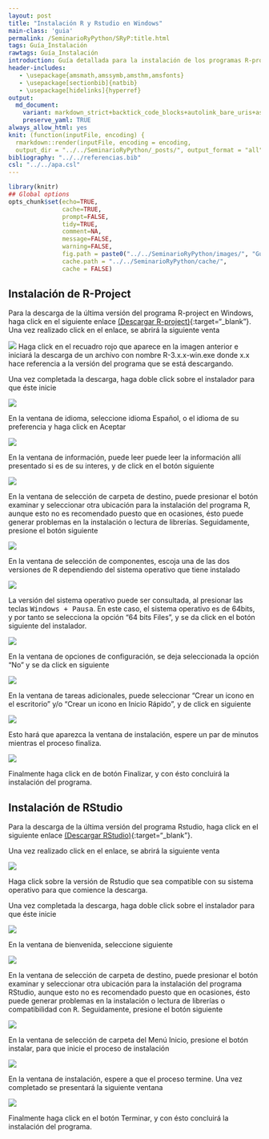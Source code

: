```yaml
---
layout: post
title: "Instalación R y Rstudio en Windows"
main-class: 'guia'
permalink: /SeminarioRyPython/SRyP:title.html
tags: Guía_Instalación
rawtags: Guía_Instalación
introduction: Guía detallada para la instalación de los programas R-project y Rstudio en Windows.
header-includes:
   - \usepackage{amsmath,amssymb,amsthm,amsfonts}
   - \usepackage[sectionbib]{natbib}
   - \usepackage[hidelinks]{hyperref}
output:
  md_document:
    variant: markdown_strict+backtick_code_blocks+autolink_bare_uris+ascii_identifiers+tex_math_single_backslash
    preserve_yaml: TRUE
always_allow_html: yes   
knit: (function(inputFile, encoding) {
  rmarkdown::render(inputFile, encoding = encoding,
  output_dir = "../../SeminarioRyPython/_posts/", output_format = "all"  ) })
bibliography: "../../referencias.bib"
csl: "../../apa.csl"
---
```


```r
library(knitr)
## Global options
opts_chunk$set(echo=TRUE,
               cache=TRUE,
               prompt=FALSE,
               tidy=TRUE,
               comment=NA,
               message=FALSE,
               warning=FALSE,
               fig.path = paste0("../../SeminarioRyPython/images/", "GuiaWindows"),
               cache.path = "../../SeminarioRyPython/cache/",
               cache = FALSE)

```

## Instalación de R-Project
Para la descarga de la última versión del programa R-project en Windows, haga click en el siguiente enlace [(Descargar R-project)](https://cloud.r-project.org/bin/windows/base/){:target="_blank"}.
Una vez realizado click en el enlace, se abrirá la siguiente venta

![](../../SeminarioRyPython/images/GuiaW1.jpg)
Haga click en el recuadro rojo que aparece en la imagen anterior e iniciará la descarga de un archivo con nombre R-3.x.x-win.exe donde x.x hace referencia a la versión del programa que se está descargando.

Una vez completada la descarga, haga doble click sobre el instalador para que éste inicie

![](../../SeminarioRyPython/images/GuiaW2.jpg)

En la ventana de idioma, seleccione idioma Español, o el idioma de su preferencia y haga click en Aceptar

![](../../SeminarioRyPython/images/GuiaW3.jpg)

En la ventana de información, puede leer puede leer la información allí presentado si es de su interes, y de click en el botón siguiente

![](../../SeminarioRyPython/images/GuiaW4.jpg)

En la ventana de selección de carpeta de destino, puede presionar el botón examinar y seleccionar otra ubicación para la instalación del programa R, aunque esto no es recomendado puesto que en ocasiones, ésto puede generar problemas en la instalación o lectura de librerías. Seguidamente, presione el botón siguiente

![](../../SeminarioRyPython/images/GuiaW5.jpg)

En la ventana de selección de componentes, escoja una de las dos versiones de R dependiendo del sistema operativo que tiene instalado

![](../../SeminarioRyPython/images/GuiaW6.jpg)

La versión del sistema operativo puede ser consultada, al presionar las teclas <tt>Windows + Pausa</tt>. En este caso, el sistema operativo es de 64bits, y por tanto se selecciona la opción "64 bits Files", y se da click en el botón siguiente del instalador.

![](../../SeminarioRyPython/images/GuiaW7.jpg)

En la ventana de opciones de configuración, se deja seleccionada la opción "No" y se da click en siguiente

![](../../SeminarioRyPython/images/GuiaW8.jpg)

En la ventana de tareas adicionales, puede seleccionar "Crear un icono en el escritorio" y/o "Crear un icono en Inicio Rápido", y de click en siguiente

![](../../SeminarioRyPython/images/GuiaW9.jpg)

Esto hará que aparezca la ventana de instalación, espere un par de minutos mientras el proceso finaliza.

![](../../SeminarioRyPython/images/GuiaW10.jpg)

Finalmente haga click en de botón Finalizar, y con ésto concluirá la instalación del programa.

## Instalación de RStudio
Para la descarga de la última versión del programa Rstudio, haga click en el siguiente enlace [(Descargar RStudio)](https://www.rstudio.com/products/rstudio/download/#download){:target="_blank"}.

Una vez realizado click en el enlace, se abrirá la siguiente venta

![](../../SeminarioRyPython/images/GuiaW11.jpg)

Haga click sobre la versión de Rstudio que sea compatible con su sistema operativo para que comience la descarga. 

Una vez completada la descarga, haga doble click sobre el instalador para que éste inicie

![](../../SeminarioRyPython/images/GuiaW12.jpg)

En la ventana de bienvenida, seleccione siguiente

![](../../SeminarioRyPython/images/GuiaW13.jpg)

En la ventana de selección de carpeta de destino, puede presionar el botón examinar y seleccionar otra ubicación para la instalación del programa RStudio, aunque esto no es recomendado puesto que en ocasiones, ésto puede generar problemas en la instalación o lectura de librerías o compatibilidad con <tt>R</tt>. Seguidamente, presione el botón siguiente

![](../../SeminarioRyPython/images/GuiaW14.jpg)

En la ventana de selección de carpeta del Menú Inicio, presione el botón instalar, para que inicie el proceso de instalación

![](../../SeminarioRyPython/images/GuiaW15.jpg)

En la ventana de instalación, espere a que el proceso termine. Una vez completado se presentará la siguiente ventana

![](../../SeminarioRyPython/images/GuiaW16.jpg)

Finalmente haga click en el botón Terminar, y con ésto concluirá la instalación del programa.

